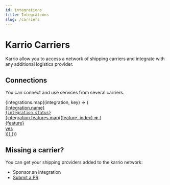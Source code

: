```yaml
---
id: integrations
title: Integrations
slug: /carriers
---
```


# Karrio Carriers

Karrio allow you to access a network of shipping carriers and integrate with any
additional logistics provider.


## Connections

You can connect and use services from several carriers.

<div id="tailwind">
  <div className="grid grid-cols-1 lg:grid-cols-2 gap-6 lg:mr-8">
    {integrations.map((integration, key) => (
      <a key={key} className="group rounded-lg border-2 p-3 hover:shadow no-underline"
        href={integration.href} style={{ color: "var(--ifm-font-color-base)" }}>
        <div className="flex justify-between">
          <div className="text-base font-semibold ">{integration.name}</div>
          <code className="text-sm font-light px-2">{integration.status}</code>
        </div>
        {integration.features.map((feature, index) => (
          <div key={index} className="border border-opacity-50 px-1 text-sm mt-2 rounded-sm flex justify-between">
            <div>{feature}</div>
            <div>yes</div>
          </div>
        ))}
      </a>
    ))}
  </div>
</div>


## Missing a carrier?

You can get your shipping providers added to the karrio network:

- Sponsor an integration
- [Submit a PR](https://github.com/karrioapi/karrio).
